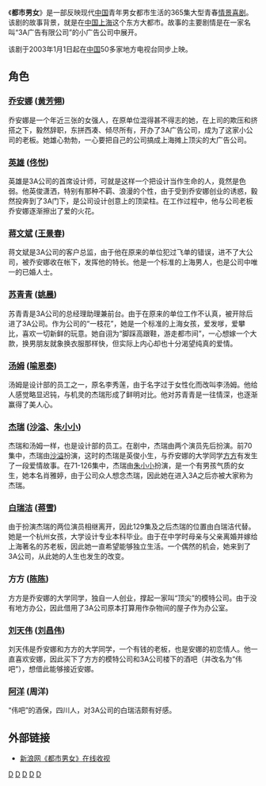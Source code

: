 {{expand|time=2007-09-26T20:11:34Z}}
{{Unreferenced|time=2017-02-20T05:35:33+00:00}}
{{infobox television |
  | show_name = 《都市男女》
  | image = 
  | caption = 
  | format = [[情景喜剧|情景喜剧]]
  | runtime = 每集24分钟
  | creator = [[宁财神|宁财神]]、[[王倦|王倦]]、[[何员外|何员外]]、[[小舟工作室|小舟工作室]]等
  | director = [[尚敬_(导演)|尚敬]]（1-96集）、[[吕小品|吕小品]]（97-297集）、[[齐星|齐星]]（298-365集）
  | starring  = [[黄芳翎|黄芳翎]]<br>[[佟悦|佟悦]]<br>[[王景春|王景春]]<br>[[姚晨|姚晨]]<br>[[喻恩泰|喻恩泰]]<br>[[沙溢|沙溢]]<br>[[陈陈|陈陈]]<br>[[朱小小|朱小小]]<br>[[刘昌伟|刘昌伟]]<br>[[蒋雪|蒋雪]]<br>[[周洋|周洋]]
  | country = [[中华人民共和国|中华人民共和国]]
  | network = 
  | first_aired = 2003年1月1日
  | last_aired = 缺少资料
  | num_episodes = 365
  | imdb_id = 
|}}《'''都市男女'''》是一部反映现代[[中国|中国]]青年男女都市生活的365集大型青春[[情景喜剧|情景喜剧]]。
该剧的故事背景，就是在[[中国|中国]][[上海|上海]]这个东方大都市。故事的主要剧情是在一家名叫“3A广告有限公司”的小广告公司中展开。

该剧于2003年1月1日起在[[中国|中国]]50多家地方电视台同步上映。

== 角色 ==
===[[乔安娜|乔安娜]] ([[黄芳翎|黄芳翎]])===
乔安娜是一个年近三张的女强人，在原单位混得甚不得志的她，在上司的欺压和挤搭之下，毅然辞职，东拼西凑、倾尽所有，开办了3A广告公司，成为了这家小公司的老板。她雄心勃勃，一心要把自己的公司搞成上海摊上顶尖的大广告公司。

===[[英雄|英雄]] ([[佟悦|佟悦]])===
英雄是3A公司的首席设计师，可就是这样一个把设计当作生命的人，竟然是色弱。他英俊潇洒，特别有那种不羁、浪漫的个性，由于受到乔安娜创业的诱惑，毅然投奔到了3A门下，是公司设计创意上的顶梁柱。在工作过程中，他与公司老板乔安娜逐渐擦出了爱的火花。

===[[蒋文斌|蒋文斌]] ([[王景春|王景春]])===
蒋文斌是3A公司的客户总监，由于他在原来的单位犯过飞单的错误，进不了大公司，被乔安娜收在帐下，发挥他的特长。他是一个标准的上海男人，也是公司中唯一的已婚人士。

===[[苏青青|苏青青]] ([[姚晨|姚晨]])===
苏青青是3A公司的总经理助理兼前台。由于在原来的单位工作不认真，被开除后进了3A公司。作为公司的“一枝花”，她是一个标准的上海女孩，爱发嗲，爱攀比，喜欢一切新鲜的玩意。她自诩为“脚踩高跟鞋，游走都市间”，一心想嫁一个大款，换男朋友就象换衣服那样快，但实际上内心却也十分渴望纯真的爱情。

===[[汤姆|汤姆]] ([[喻恩泰|喻恩泰]])===
汤姆是设计部的员工之一，原名李秀莲，由于名字过于女性化而改叫李汤姆。他给人感觉略显迟钝，与机灵的杰瑞形成了鲜明对比。他对苏青青是一往情深，也逐渐赢得了美人心。

===[[杰瑞|杰瑞]] ([[沙溢|沙溢]]、[[朱小小|朱小小]])===
杰瑞和汤姆一样，也是设计部的员工。在剧中，杰瑞由两个演员先后扮演。前70集中，杰瑞由[[沙溢|沙溢]]扮演，这时的杰瑞是英俊小生，与乔安娜的大学同学[[方方|方方]]有发生了一段爱情故事。在71-126集中，杰瑞由[[朱小小|朱小小]]扮演，是一个有男孩气质的女生，她本名肖雅婷，由于公司众人想念杰瑞，因此她在进入3A之后亦被大家称为杰瑞。

===[[白瑞洁|白瑞洁]] ([[蒋雪|蒋雪]])===
由于扮演杰瑞的两位演员相继离开，因此129集及之后杰瑞的位置由白瑞洁代替。她是一个杭州女孩，大学设计专业本科毕业。由于在中学时母亲与父亲离婚并嫁给上海著名的苏老板，因此她一直希望能够独立生活。一个偶然的机会，她来到了3A公司，从此她的人生也发生的改变。

===方方 ([[陈陈|陈陈]])===
方方是乔安娜的大学同学，独自一人创业，撑起一家叫“顶尖”的模特公司。由于没有地方办公，因此借用了3A公司原本打算用作杂物间的屋子作为办公室。

===[[刘天伟|刘天伟]] ([[刘昌伟|刘昌伟]])===
刘天伟是乔安娜和方方的大学同学，一个有钱的老板，也是安娜的初恋情人。他一直喜欢安娜，因此买下了方方的模特公司和3A公司楼下的酒吧（并改名为“伟吧”），想借此能够接近安娜。

===[[阿洋|阿洋]] (周洋)===
“伟吧”的酒保，四川人，对3A公司的白瑞洁颇有好感。

==外部链接==
{{wikiquote}}
*[http://bn.sina.com.cn/xztsy/dushinannv/index.shtml 新浪网《都市男女》在线收视] {{Wayback|url=http://bn.sina.com.cn/xztsy/dushinannv/index.shtml |date=20060806040554 }}


[[Category:中國電視情景喜劇|D]]
[[Category:2003年中国电视剧集|D]] 
[[Category:職場戀情連續劇|D]]
[[Category:上海市背景電視劇|D]]
[[Category:青春劇|D]]